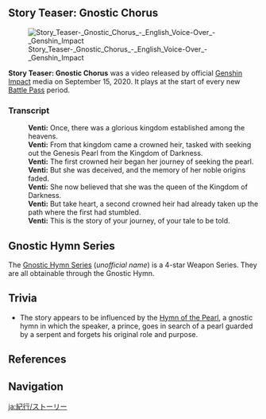 {{CustomTabs
|tab1 = Battle Pass
|tab2 = Story
}}
{{Stub|needs to be fleshed out}}

==Story Teaser: Gnostic Chorus==
[[File:Story Teaser- Gnostic Chorus - English Voice-Over - Genshin Impact|thumb]]

'''Story Teaser: Gnostic Chorus''' was a video released by official [[Genshin Impact]] media on September 15, 2020. It plays at the start of every new [[Battle Pass]] period.

===Transcript===
{{Dialogue start}}
:'''Venti:''' Once, there was a glorious kingdom established among the heavens.
:'''Venti:''' From that kingdom came a crowned heir, tasked with seeking out the Genesis Pearl from the Kingdom of Darkness.
:'''Venti:''' The first crowned heir began her journey of seeking the pearl.
:'''Venti:''' But she was deceived, and the memory of her noble origins faded.
:'''Venti:''' She now believed that she was the queen of the Kingdom of Darkness.
:'''Venti:''' But take heart, a second crowned heir had already taken up the path where the first had stumbled.
:'''Venti:''' This is the story of your journey, of your tale to be told.
{{Dialogue end}}

==Gnostic Hymn Series==
The [[Gnostic Hymn Series]] (''unofficial name'') is a 4-star Weapon Series. They are all obtainable through the Gnostic Hymn.

{{Transclude|Gnostic Hymn Series|Lore}}

==Trivia==
* The story appears to be influenced by the [http://gnosis.org/library/hymnpearl.htm Hymn of the Pearl], a gnostic hymn in which the speaker, a prince, goes in search of a pearl guarded by a serpent and forgets his original role and purpose.

==References==
{{Reflist}}

==Navigation==
{{Lore Navbox|Media}}

[[ja:紀行/ストーリー]]